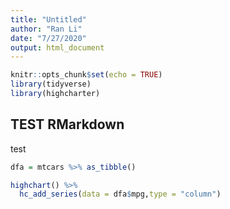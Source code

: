 ```yaml
---
title: "Untitled"
author: "Ran Li"
date: "7/27/2020"
output: html_document
---
```


```r
knitr::opts_chunk$set(echo = TRUE)
library(tidyverse)
library(highcharter)
```

## TEST RMarkdown


test
```r

dfa = mtcars %>% as_tibble()

highchart() %>% 
  hc_add_series(data = dfa$mpg,type = "column")
```

